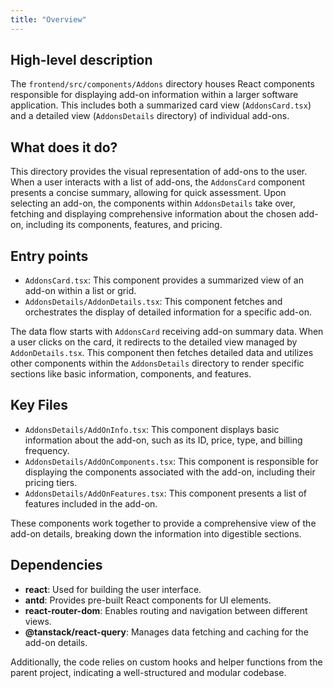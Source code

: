```yaml
---
title: "Overview"
---
```


## High-level description
The `frontend/src/components/Addons` directory houses React components responsible for displaying add-on information within a larger software application. This includes both a summarized card view (`AddonsCard.tsx`) and a detailed view (`AddonsDetails` directory) of individual add-ons. 

## What does it do?
This directory provides the visual representation of add-ons to the user. When a user interacts with a list of add-ons, the `AddonsCard` component presents a concise summary, allowing for quick assessment. Upon selecting an add-on, the components within `AddonsDetails` take over, fetching and displaying comprehensive information about the chosen add-on, including its components, features, and pricing.

## Entry points
- `AddonsCard.tsx`: This component provides a summarized view of an add-on within a list or grid.
- `AddonsDetails/AddonDetails.tsx`: This component fetches and orchestrates the display of detailed information for a specific add-on.

The data flow starts with `AddonsCard` receiving add-on summary data. When a user clicks on the card, it redirects to the detailed view managed by `AddonDetails.tsx`. This component then fetches detailed data and utilizes other components within the `AddonsDetails` directory to render specific sections like basic information, components, and features.

## Key Files
- `AddonsDetails/AddOnInfo.tsx`: This component displays basic information about the add-on, such as its ID, price, type, and billing frequency.
- `AddonsDetails/AddOnComponents.tsx`: This component is responsible for displaying the components associated with the add-on, including their pricing tiers.
- `AddonsDetails/AddOnFeatures.tsx`: This component presents a list of features included in the add-on.

These components work together to provide a comprehensive view of the add-on details, breaking down the information into digestible sections.

## Dependencies
- **react**: Used for building the user interface.
- **antd**: Provides pre-built React components for UI elements.
- **react-router-dom**: Enables routing and navigation between different views.
- **@tanstack/react-query**: Manages data fetching and caching for the add-on details.

Additionally, the code relies on custom hooks and helper functions from the parent project, indicating a well-structured and modular codebase.
